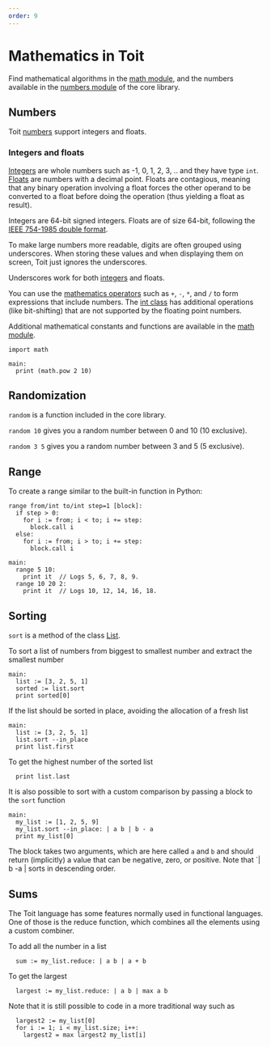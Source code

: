 ```yaml
---
order: 9
---
```


# Mathematics in Toit

Find mathematical algorithms in the [math module](https://libs.toit.io/#/lib/math.toit), and the numbers available in the [numbers module](https://libs.toit.io/#/lib.core/numbers.toit) of the core library.

## Numbers

Toit [numbers](https://libs.toit.io/#/lib.core/numbers.toit) support integers and floats.

### Integers and floats

[Integers](https://libs.toit.io/#/lib.core/numbers.toit/int) are whole numbers such as -1, 0, 1, 2, 3, .. and they have type `int`.
[Floats](https://libs.toit.io/#/lib.core/numbers.toit/float) are numbers with a decimal point. Floats are contagious, meaning that any binary operation involving a float forces the other operand to be converted to a float before doing the operation (thus yielding a float as result).

Integers are 64-bit signed integers.
Floats are of size 64-bit, following the [IEEE 754-1985 double format](https://en.wikipedia.org/wiki/Double-precision_floating-point_format).

To make large numbers more readable, digits are often grouped using underscores.
When storing these values and when displaying them on screen, Toit just ignores the underscores.

Underscores work for both [integers](https://libs.toit.io/#/lib.core/numbers.toit/LargeInteger) and floats.

You can use the [mathematics operators](https://libs.toit.io/#/lib.core/numbers.toit/num) such as `+`, `-`, `*`, and `/` to form expressions that include numbers.
The [int class](https://libs.toit.io/#/lib.core/numbers.toit/int) has additional operations (like bit-shifting) that are not supported by the floating point numbers.

Additional mathematical constants and functions are available in the [math module](https://libs.toit.io/#/lib/math.toit).

```
import math

main:
  print (math.pow 2 10)
```

## Randomization

`random` is a function included in the core library.

`random 10` gives you a random number between 0 and 10 (10 exclusive).

`random 3 5` gives you a random number between 3 and 5 (5 exclusive).

## Range

To create a range similar to the built-in function in Python:

```
range from/int to/int step=1 [block]:
  if step > 0:
    for i := from; i < to; i += step:
      block.call i
  else:
    for i := from; i > to; i += step:
      block.call i

main:
  range 5 10:
    print it  // Logs 5, 6, 7, 8, 9.
  range 10 20 2:
    print it  // Logs 10, 12, 14, 16, 18.
```

## Sorting

`sort` is a method of the class [List](https://libs.toit.io/#/lib.core/collections.toit/List).

To sort a list of numbers from biggest to smallest number and extract the smallest number

```
main:
  list := [3, 2, 5, 1]
  sorted := list.sort
  print sorted[0]
```

If the list should be sorted in place, avoiding the allocation of a fresh list

```
main:
  list := [3, 2, 5, 1]
  list.sort --in_place
  print list.first
```

To get the highest number of the sorted list

```
  print list.last
```

It is also possible to sort with a custom comparison by passing a block to the `sort` function

```
main:
  my_list := [1, 2, 5, 9]
  my_list.sort --in_place: | a b | b - a
  print my_list[0]
```

The block takes two arguments, which are here called `a` and `b` and should return (implicitly) a value that can be negative, zero, or positive.
Note that `| b -a | sorts in descending order.

## Sums

The Toit language has some features normally used in functional languages. One of those is the reduce function, which combines all the elements using a custom combiner.

To add all the number in a list

```
  sum := my_list.reduce: | a b | a + b
```

To get the largest

```
  largest := my_list.reduce: | a b | max a b
```

Note that it is still possible to code in a more traditional way such as

```
  largest2 := my_list[0]
  for i := 1; i < my_list.size; i++:
    largest2 = max largest2 my_list[i]
```
